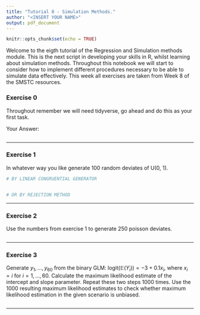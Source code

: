 ```yaml
---
title: "Tutorial 8 - Simulation Methods."
author: "<INSERT YOUR NAME>"
output: pdf_document
---
```


```r
knitr::opts_chunk$set(echo = TRUE)
```

Welcome to the eigth tutorial of the Regression and Simulation methods module. This is the next script in developing your skills in R, whilst learning about simulation methods. Throughout this notebook we will start to consider how to implement different procedures necessary to be able to simulate data effectively. This week all exercises are taken from Week 8 of the SMSTC resources.

### Exercise 0

Throughout remember we will need tidyverse, go ahead and do this as your first task.

Your Answer:

```r

```

------------------------------------------------------------------------

### Exercise 1

In whatever way you like generate 100 random deviates of U(0, 1).

```r
# BY LINEAR CONGRUENTIAL GENERATOR


# OR BY REJECTION METHOD

```

------------------------------------------------------------------------

### Exercise 2

Use the numbers from exercise 1 to generate 250 poisson deviates. 

```r

```

------------------------------------------------------------------------

### Exercise 3

Generate $y_{1}, ..., y_{60}$ from the binary GLM: $\text{logit}(\mathbb{E}(Y_{i}))=-3+0.1x_{i}$, where $x_{i} = i$ for $i = 1,...,60$. Calculate the maximum likelihood estimate of the intercept and slope parameter. Repeat these two steps 1000 times. Use the 1000 resulting maximum likelihood estimates to check whether maximum likelihood estimation in the given scenario is unbiased.

```r

```

------------------------------------------------------------------------
